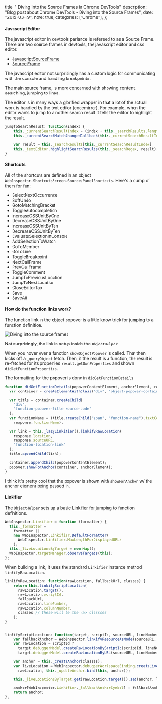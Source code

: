 
  title: " Diving into the Source Frames in Chrome DevTools",
  description:
    "Blog post about Chrome DevTools - Diving into the Source Frames",
  date: "2015-03-19",
  note: true,
  categories: ["Chrome"],
};

#### Javascript Editor

The javascript editor in devtools parlance is refereed to as a Source Frame. There are two source frames in devtools, the javascript editor and css editor.

- [JavascriptSourceFrame](https://github.com/jasonLaster/blink-devtools-docs/blob/master/source/JavascriptSourceFrame.md)
- [Source Frame](https://github.com/jasonLaster/blink-devtools-docs/blob/master/source_frame/SourceFrame.md)

The javascript editor not surprisingly has a custom logic for communicating with the console and handling breakpoints.

The main source frame, is more concerned with showing content, searching, jumping to lines.

The editor is in many ways a glorified wrapper in that a lot of the actual work is handled by the text editor (codemirror). For example, when the editor wants to jump to a nother search result it tells the editor to highlight the result.

```js
jumpToSearchResult: function(index) {
    this._currentSearchResultIndex = (index + this._searchResults.length) % this._searchResults.length;
    this._currentSearchMatchChangedCallback(this._currentSearchResultIndex);

    var result = this._searchResults[this._currentSearchResultIndex]
    this._textEditor.highlightSearchResults(this._searchRegex, result);
}
```

#### Shortcuts

All of the shortcuts are defined in an object `WebInspector.ShortcutsScreen.SourcesPanelShortcuts`. Here's a dump of them for fun:

- SelectNextOccurrence
- SoftUndo
- GotoMatchingBracket
- ToggleAutocompletion
- IncreaseCSSUnitByOne
- DecreaseCSSUnitByOne
- IncreaseCSSUnitByTen
- DecreaseCSSUnitByTen
- EvaluateSelectionInConsole
- AddSelectionToWatch
- GoToMember
- GoToLine
- ToggleBreakpoint
- NextCallFrame
- PrevCallFrame
- ToggleComment
- JumpToPreviousLocation
- JumpToNextLocation
- CloseEditorTab
- Save
- SaveAll

#### How do the function links work?

The function link in the object popover is a little know trick for jumping to a function definition.

<Image src={JumpToDef} alt="Diving into the source frames" />

Not surprisingly, the link is setup inside the `ObjectHelper`

When you hover over a function `showObjectPopover` is called. That then kicks off a `_queryObject` fetch. Then, if the result is a function, the result is re-fetched for its properties `result.getOwnProperties` and shown `didGetFunctionProperties`.

The formatting for the popover is done in `didGetFunctionDetails`

```js
function didGetFunctionDetails(popoverContentElement, anchorElement, response) {
  var container = createElementWithClass("div", "object-popover-container");

  var title = container.createChild(
    "div",
    "function-popover-title source-code"
  );
  var functionName = (title.createChild("span", "function-name").textContent =
    response.functionName);

  var link = this._lazyLinkifier().linkifyRawLocation(
    response.location,
    response.sourceURL,
    "function-location-link"
  );
  title.appendChild(link);

  container.appendChild(popoverContentElement);
  popover.showForAnchor(container, anchorElement);
}
```

I think it's pretty cool that the popover is shown with `showForAnchor` w/ the anchor element being passed in.

#### Linkifier

The `ObjectHelper` sets up a basic [Linkifier](https://github.com/jasonLaster/blink-devtools-docs/blob/master/bindings/Linkifier.md) for jumping to function definitions.

```js
WebInspector.Linkifier = function (formatter) {
  this._formatter =
    formatter ||
    new WebInspector.Linkifier.DefaultFormatter(
      WebInspector.Linkifier.MaxLengthForDisplayedURLs
    );
  this._liveLocationsByTarget = new Map();
  WebInspector.targetManager.observeTargets(this);
};
```

When building a link, it uses the standard `Linkifier` instance method `linkifyRawLocation`.

```js
linkifyRawLocation: function(rawLocation, fallbackUrl, classes) {
    return this.linkifyScriptLocation(
      rawLocation.target(),
      rawLocation.scriptId,
      fallbackUrl,
      rawLocation.lineNumber,
      rawLocation.columnNumber,
      classes // these will be the <a> classses
    );
}


linkifyScriptLocation: function(target, scriptId, sourceURL, lineNumber, columnNumber, classes) {
    var fallbackAnchor = WebInspector.linkifyResourceAsNode(sourceURL, lineNumber, classes);
    var rawLocation = scriptId ?
      target.debuggerModel.createRawLocationByScriptId(scriptId, lineNumber, columnNumber || 0) :
      target.debuggerModel.createRawLocationByURL(sourceURL, lineNumber, columnNumber || 0);

    var anchor = this._createAnchor(classes);
    var liveLocation = WebInspector.debuggerWorkspaceBinding.createLiveLocation(
      rawLocation, this._updateAnchor.bind(this, anchor));

    this._liveLocationsByTarget.get(rawLocation.target()).set(anchor, liveLocation);

    anchor[WebInspector.Linkifier._fallbackAnchorSymbol] = fallbackAnchor;
    return anchor;
},
```
